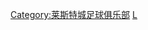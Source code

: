 {{Catnav|頁面分類|...|英格蘭足球|英格蘭足球俱樂部|莱切斯特城足球俱乐部}}
{{Catnav|頁面分類|...|英國足球|英格蘭足球|效力英格蘭球會的球員}}
{{Commonscat|Players of Leicester City FC}}

[[Category:莱斯特城足球俱乐部|Category:莱斯特城足球俱乐部]]
[[Category:效力英格蘭球會的球員|L]]